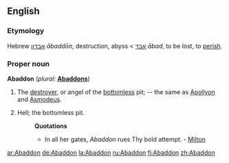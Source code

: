 {{wikisource1911Enc|Abaddon}}
==English==

===Etymology===
Hebrew [[אבדון]] ''ābaddōn'', destruction, abyss < [[אבד]] ''ābad'', to be lost, to [[perish]].

===Proper noun===
'''Abaddon'''  (''plural:'' '''[[Abaddons]]''')

# The [[destroyer]], or angel of the [[bottomless]] pit; -- the same as [[Apollyon]] and [[Asmodeus]].
# {{poetic}} Hell; the bottomless pit.
#:'''Quotations'''
#:*In all her gates, ''Abaddon'' rues Thy bold attempt. - [[Milton]]

[[ar:Abaddon]]
[[de:Abaddon]]
[[la:Abaddon]]
[[ru:Abaddon]]
[[fi:Abaddon]]
[[zh:Abaddon]]